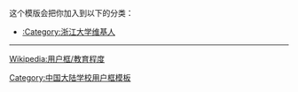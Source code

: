 {{Userbox
  |border-c = #076994
  |border-s = 1
  |id-c     = #fff
  |id-s     = 12
  |id-fc    = #000
  |info-c   = #0FA3CB
  |info-s   = 10
  |info-fc  = #fff
  |id       = <!--注意合理使用之规定：“绝对不能将“合理使用”之图片，放入个人的用户页面进行展示。”-->浙江大学
  |info     = 这个用户是'''<span class="org">[[浙江大学]]'''</span>的校友、学生或老师。
}}<includeonly>[[Category:浙江大学维基人|{{PAGENAME}}]]</includeonly>
<noinclude>
<div style="clear:both">
这个模版会把你加入到以下的分类：
*[[:Category:浙江大学维基人]]
----
[[Wikipedia:用户框/教育程度]]</div>
{{UF-hcard-part}}
[[Category:中国大陆学校用户框模板]]
</noinclude>